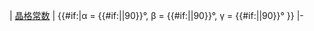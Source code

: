 | [[晶格常数]]
| {{#if:{{{value|}}}{{{value1|}}}{{{value2|}}}|α&nbsp;=&nbsp;{{#if:{{{value|}}}|{{{value}}}|90}}°, β&nbsp;=&nbsp;{{#if:{{{value1|}}}|{{{value1}}}|90}}°, γ&nbsp;=&nbsp;{{#if:{{{value2|}}}|{{{value2}}}|90}}° }}
|-<noinclude>{{Documentation}}</noinclude>